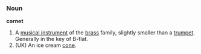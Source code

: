 === Noun ===
'''cornet'''

# A [[musical instrument]] of the [[brass]] family, slightly smaller than a [[trumpet]]. Generally in the key of B-flat.
# (UK) An ice cream [[cone]].